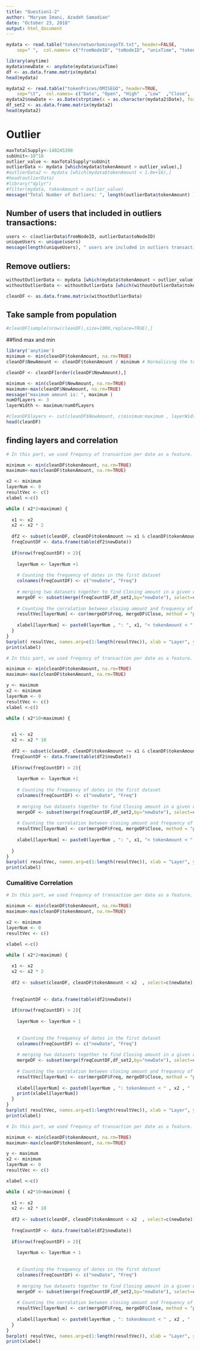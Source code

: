 ---
title: "Question1-2"
author: "Maryam Imani, Azadeh Samadian"
date: "October 23, 2018"
output: html_document
---

```{r , echo=TRUE}
mydata <- read.table("token/networkomisegoTX.txt", header=FALSE, 
  	sep=" ",  col.names= c("fromNodeID", "toNodeID", "unixTime", "tokenAmount"), colClasses=c('factor', 'factor', 'numeric', 'numeric') )

library(anytime)
mydata$newDate <- anydate(mydata$unixTime)
df <- as.data.frame.matrix(mydata) 
head(mydata)
```

```{r , echo=TRUE}
mydata2 <- read.table("tokenPrices/OMISEGO", header=TRUE, 
  	sep="\t",  col.names= c("Date",	"Open",	"High"	,"Low"	,"Close",	"Volume",	"MarketCap"), colClasses=c('factor', 'numeric', 'numeric','numeric', 'numeric', 'numeric', 'numeric') )
mydata2$newDate <- as.Date(strptime(x = as.character(mydata2$Date), format = "%m/%d/%Y"))
df_set2 <- as.data.frame.matrix(mydata2) 
head(mydata2)

```

# Outlier

```{r , echo=TRUE}
maxTotalSupply<-140245398
subUnit<-10^18
outlier_value <- maxTotalSupply*subUnit
outlierData <- mydata [which(mydata$tokenAmount > outlier_value),]
#outlierData2 <- mydata [which(mydata$tokenAmount < 1.0e+16),]
#head(outlierData)
#library("dplyr")
#filter(mydata, tokenAmount < outlier_value)
message("Total Number of Outliers: ", length(outlierData$tokenAmount) )
```

## Number of users that included in outliers transactions: 
```{r , echo=TRUE}
users <- c(outlierData$fromNodeID, outlierData$toNodeID)
uniqueUsers <- unique(users)
message(length(uniqueUsers), " users are included in outliers transactions.")
```
## Remove outliers:
```{r , echo=TRUE}
withoutOutlierData <- mydata [which(mydata$tokenAmount < outlier_value),]
withoutOutlierData <- withoutOutlierData [which(withoutOutlierData$tokenAmount > 1.000000e+17),]

cleanDF <- as.data.frame.matrix(withoutOutlierData) 

```

## Take sample from population
```{r, echo = TRUE}

#cleanDF[sample(nrow(cleanDF),size=1000,replace=TRUE),]

```

##find max and min
```{r , echo=TRUE}
library('anytime')
minimum <- min(cleanDF$tokenAmount, na.rm=TRUE)
cleanDF$NewAmount <- cleanDF$tokenAmount / minimum # Normalizing the tokenAmount (we can ignore this part)

cleanDF <- cleanDF[order(cleanDF$NewAmount),]

minimum <- min(cleanDF$NewAmount, na.rm=TRUE)
maximum<-max(cleanDF$NewAmount, na.rm=TRUE)
message("maximum amount is: ", maximum )
numOfLayers <- 3
layerWidth <- maximum/numOfLayers

#cleanDF$layers <- cut(cleanDF$NewAmount, c(minimum:maximum , layerWidth))
head(cleanDF)

```

## finding layers and correlation 

```{r, echo = TRUE}
# In this part, we used frequncy of transaction per date as a feature. Then, we found the corrolation of this feature and the amount of close date. 

minimum <- min(cleanDF$tokenAmount, na.rm=TRUE)
maximum<-max(cleanDF$tokenAmount, na.rm=TRUE)

x2 <- minimum
layerNum <- 0
resultVec <- c()
xlabel <-c()

while ( x2*2<maximum) {
  
  x1 <- x2
  x2 <- x2 * 2
  
  df2 <- subset(cleanDF, cleanDF$tokenAmount >= x1 & cleanDF$tokenAmount < x2  , select=c(newDate))
  freqCountDF <- data.frame(table(df2$newDate))
  
  if(nrow(freqCountDF) > 2){
    
    layerNum <- layerNum +1
    
    # Counting the frequency of dates in the first dataset
    colnames(freqCountDF) <- c("newDate", "Freq")
  
    # merging two datasets together to find Closing amount in a given date
    mergeDF <- subset(merge(freqCountDF,df_set2,by="newDate"), select=c(Freq, Close))
    
    # Counting the corrolation between closing amount and frequency of transaction per date
    resultVec[layerNum] <- cor(mergeDF$Freq, mergeDF$Close, method = "pearson")
    
    xlabel[layerNum] <- paste0(layerNum , ": ", x1, "< tokenAmount < " , x2 , "  Cor=", resultVec[layerNum] )
  }
}
barplot( resultVec, names.arg=c(1:length(resultVec)), xlab = "Layer", ylab = "Correlation")
print(xlabel)

```

```{r, echo = TRUE}
# In this part, we used frequncy of transaction per date as a feature. Then, we found the corrolation of this feature and the amount of close date. 

minimum <- min(cleanDF$tokenAmount, na.rm=TRUE)
maximum<-max(cleanDF$tokenAmount, na.rm=TRUE)

y <- maximum
x2 <- minimum
layerNum <- 0
resultVec <- c()
xlabel <-c()

while ( x2*10<maximum) {
  

  x1 <- x2
  x2 <- x2 * 10
  
  df2 <- subset(cleanDF, cleanDF$tokenAmount >= x1 & cleanDF$tokenAmount < x2  , select=c(newDate))
  freqCountDF <- data.frame(table(df2$newDate))
  
  if(nrow(freqCountDF) > 2){
    
    layerNum <- layerNum +1
    
    # Counting the frequency of dates in the first dataset
    colnames(freqCountDF) <- c("newDate", "Freq")
  
    # merging two datasets together to find Closing amount in a given date
    mergeDF <- subset(merge(freqCountDF,df_set2,by="newDate"), select=c(Freq, Close))
    
    # Counting the corrolation between closing amount and frequency of transaction per date
    resultVec[layerNum] <- cor(mergeDF$Freq, mergeDF$Close, method = "pearson")
    
    xlabel[layerNum] <- paste0(layerNum , ": ", x1, "< tokenAmount < " , x2 , "  Cor=", resultVec[layerNum] )
    
  }
}
barplot( resultVec, names.arg=c(1:length(resultVec)), xlab = "Layer", ylab = "Correlation")
print(xlabel)
```
### Cumalitive Correlation 


```{r, echo = TRUE}
# In this part, we used frequncy of transaction per date as a feature. Then, we found the corrolation of this feature and the amount of close date. 

minimum <- min(cleanDF$tokenAmount, na.rm=TRUE)
maximum<-max(cleanDF$tokenAmount, na.rm=TRUE)

x2 <- minimum
layerNum <- 0
resultVec <- c()

xlabel <-c()

while ( x2*2<maximum) {
  
  x1 <- x2
  x2 <- x2 * 2
  
  df2 <- subset(cleanDF, cleanDF$tokenAmount < x2  , select=c(newDate))
  
  
  freqCountDF <- data.frame(table(df2$newDate))
  
  if(nrow(freqCountDF) > 2){
    
    layerNum <- layerNum + 1
    
    
    # Counting the frequency of dates in the first dataset
    colnames(freqCountDF) <- c("newDate", "Freq")
  
    # merging two datasets together to find Closing amount in a given date
    mergeDF <- subset(merge(freqCountDF,df_set2,by="newDate"), select=c(Freq, Close))
    
    # Counting the corrolation between closing amount and frequency of transaction per date
    resultVec[layerNum] <- cor(mergeDF$Freq, mergeDF$Close, method = "pearson")
    
    xlabel[layerNum] <- paste0(layerNum , ": tokenAmount < " , x2 , "  Cor=", resultVec[layerNum] )
    print(xlabel[layerNum])
  }
}
barplot( resultVec, names.arg=c(1:length(resultVec)), xlab = "Layer", ylab = "Cumilitive Correlation")
print(xlabel)
```


```{r, echo = TRUE}
# In this part, we used frequncy of transaction per date as a feature. Then, we found the corrolation of this feature and the amount of close date. 

minimum <- min(cleanDF$tokenAmount, na.rm=TRUE)
maximum<-max(cleanDF$tokenAmount, na.rm=TRUE)

y <- maximum
x2 <- minimum
layerNum <- 0
resultVec <- c()

xlabel <-c()

while ( x2*10<maximum) {
  
  x1 <- x2
  x2 <- x2 * 10
  
  df2 <- subset(cleanDF, cleanDF$tokenAmount < x2  , select=c(newDate))
  
  freqCountDF <- data.frame(table(df2$newDate))
  
  if(nrow(freqCountDF) > 2){
    
    layerNum <- layerNum + 1
    
    
    # Counting the frequency of dates in the first dataset
    colnames(freqCountDF) <- c("newDate", "Freq")
  
    # merging two datasets together to find Closing amount in a given date
    mergeDF <- subset(merge(freqCountDF,df_set2,by="newDate"), select=c(Freq, Close))
    
    # Counting the corrolation between closing amount and frequency of transaction per date
    resultVec[layerNum] <- cor(mergeDF$Freq, mergeDF$Close, method = "pearson")
    
    xlabel[layerNum] <- paste0(layerNum , ": tokenAmount < " , x2 , "  Cor=", resultVec[layerNum] )
  }
}
barplot( resultVec, names.arg=c(1:length(resultVec)), xlab = "Layer", ylab = "Cumilitive Correlation")
print(xlabel)
```

